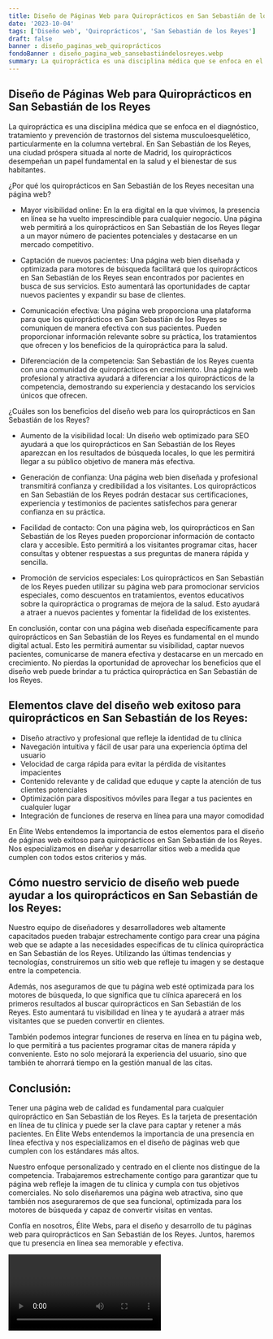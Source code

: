 ```yaml
---
title: Diseño de Páginas Web para Quiroprácticos en San Sebastián de los Reyes
date: '2023-10-04'
tags: ['Diseño web', 'Quiroprácticos', 'San Sebastián de los Reyes']
draft: false
banner : diseño_paginas_web_quiroprácticos
fondoBanner : diseño_pagina_web_sansebastiándelosreyes.webp
summary: La quiropráctica es una disciplina médica que se enfoca en el diagnóstico, tratamiento y prevención de trastornos del sistema musculoesquelético, particularmente en la columna vertebral. En San Sebastián de los Reyes, una ciudad próspera situada al norte de Madrid, los quiroprácticos desempeñan un papel fundamental en la salud y el bienestar de sus habitantes.
---
```


## Diseño de Páginas Web para Quiroprácticos en San Sebastián de los Reyes

La quiropráctica es una disciplina médica que se enfoca en el diagnóstico, tratamiento y prevención de trastornos del sistema musculoesquelético, particularmente en la columna vertebral. En San Sebastián de los Reyes, una ciudad próspera situada al norte de Madrid, los quiroprácticos desempeñan un papel fundamental en la salud y el bienestar de sus habitantes.

¿Por qué los quiroprácticos en San Sebastián de los Reyes necesitan una página web?

- Mayor visibilidad online: En la era digital en la que vivimos, la presencia en línea se ha vuelto imprescindible para cualquier negocio. Una página web permitirá a los quiroprácticos en San Sebastián de los Reyes llegar a un mayor número de pacientes potenciales y destacarse en un mercado competitivo.

- Captación de nuevos pacientes: Una página web bien diseñada y optimizada para motores de búsqueda facilitará que los quiroprácticos en San Sebastián de los Reyes sean encontrados por pacientes en busca de sus servicios. Esto aumentará las oportunidades de captar nuevos pacientes y expandir su base de clientes.

- Comunicación efectiva: Una página web proporciona una plataforma para que los quiroprácticos en San Sebastián de los Reyes se comuniquen de manera efectiva con sus pacientes. Pueden proporcionar información relevante sobre su práctica, los tratamientos que ofrecen y los beneficios de la quiropráctica para la salud.

- Diferenciación de la competencia: San Sebastián de los Reyes cuenta con una comunidad de quiroprácticos en crecimiento. Una página web profesional y atractiva ayudará a diferenciar a los quiroprácticos de la competencia, demostrando su experiencia y destacando los servicios únicos que ofrecen.

¿Cuáles son los beneficios del diseño web para los quiroprácticos en San Sebastián de los Reyes?

- Aumento de la visibilidad local: Un diseño web optimizado para SEO ayudará a que los quiroprácticos en San Sebastián de los Reyes aparezcan en los resultados de búsqueda locales, lo que les permitirá llegar a su público objetivo de manera más efectiva.

- Generación de confianza: Una página web bien diseñada y profesional transmitirá confianza y credibilidad a los visitantes. Los quiroprácticos en San Sebastián de los Reyes podrán destacar sus certificaciones, experiencia y testimonios de pacientes satisfechos para generar confianza en su práctica.

- Facilidad de contacto: Con una página web, los quiroprácticos en San Sebastián de los Reyes pueden proporcionar información de contacto clara y accesible. Esto permitirá a los visitantes programar citas, hacer consultas y obtener respuestas a sus preguntas de manera rápida y sencilla.

- Promoción de servicios especiales: Los quiroprácticos en San Sebastián de los Reyes pueden utilizar su página web para promocionar servicios especiales, como descuentos en tratamientos, eventos educativos sobre la quiropráctica o programas de mejora de la salud. Esto ayudará a atraer a nuevos pacientes y fomentar la fidelidad de los existentes.

En conclusión, contar con una página web diseñada específicamente para quiroprácticos en San Sebastián de los Reyes es fundamental en el mundo digital actual. Esto les permitirá aumentar su visibilidad, captar nuevos pacientes, comunicarse de manera efectiva y destacarse en un mercado en crecimiento. No pierdas la oportunidad de aprovechar los beneficios que el diseño web puede brindar a tu práctica quiropráctica en San Sebastián de los Reyes.

<GifSeo />

<Cta />

## Elementos clave del diseño web exitoso para quiroprácticos en San Sebastián de los Reyes:

- Diseño atractivo y profesional que refleje la identidad de tu clínica
- Navegación intuitiva y fácil de usar para una experiencia óptima del usuario
- Velocidad de carga rápida para evitar la pérdida de visitantes impacientes
- Contenido relevante y de calidad que eduque y capte la atención de tus clientes potenciales
- Optimización para dispositivos móviles para llegar a tus pacientes en cualquier lugar
- Integración de funciones de reserva en línea para una mayor comodidad

En Élite Webs entendemos la importancia de estos elementos para el diseño de páginas web exitoso para quiroprácticos en San Sebastián de los Reyes. Nos especializamos en diseñar y desarrollar sitios web a medida que cumplen con todos estos criterios y más.

## Cómo nuestro servicio de diseño web puede ayudar a los quiroprácticos en San Sebastián de los Reyes:

Nuestro equipo de diseñadores y desarrolladores web altamente capacitados pueden trabajar estrechamente contigo para crear una página web que se adapte a las necesidades específicas de tu clínica quiropráctica en San Sebastián de los Reyes. Utilizando las últimas tendencias y tecnologías, construiremos un sitio web que refleje tu imagen y se destaque entre la competencia.

Además, nos aseguramos de que tu página web esté optimizada para los motores de búsqueda, lo que significa que tu clínica aparecerá en los primeros resultados al buscar quiroprácticos en San Sebastián de los Reyes. Esto aumentará tu visibilidad en línea y te ayudará a atraer más visitantes que se pueden convertir en clientes.

También podemos integrar funciones de reserva en línea en tu página web, lo que permitirá a tus pacientes programar citas de manera rápida y conveniente. Esto no solo mejorará la experiencia del usuario, sino que también te ahorrará tiempo en la gestión manual de las citas.

## Conclusión:

Tener una página web de calidad es fundamental para cualquier quiropráctico en San Sebastián de los Reyes. Es la tarjeta de presentación en línea de tu clínica y puede ser la clave para captar y retener a más pacientes. En Élite Webs entendemos la importancia de una presencia en línea efectiva y nos especializamos en el diseño de páginas web que cumplen con los estándares más altos.

Nuestro enfoque personalizado y centrado en el cliente nos distingue de la competencia. Trabajaremos estrechamente contigo para garantizar que tu página web refleje la imagen de tu clínica y cumpla con tus objetivos comerciales. No solo diseñaremos una página web atractiva, sino que también nos aseguraremos de que sea funcional, optimizada para los motores de búsqueda y capaz de convertir visitas en ventas.

Confía en nosotros, Élite Webs, para el diseño y desarrollo de tu páginas web para quiroprácticos en San Sebastián de los Reyes. Juntos, haremos que tu presencia en línea sea memorable y efectiva.

<Video />

<CtaBot job='Quiroprácticos' city='San Sebastián de los Reyes'/>

<Gmaps query='San Sebastián de los Reyes+españa+maps' />